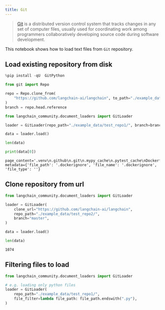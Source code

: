 ```yaml
---
title: Git
---
```


>[Git](https://en.wikipedia.org/wiki/Git) is a distributed version control system that tracks changes in any set of computer files, usually used for coordinating work among programmers collaboratively developing source code during software development.

This notebook shows how to load text files from `Git` repository.

## Load existing repository from disk

```python
%pip install -qU  GitPython
```

```python
from git import Repo

repo = Repo.clone_from(
    "https://github.com/langchain-ai/langchain", to_path="./example_data/test_repo1"
)
branch = repo.head.reference
```

```python
from langchain_community.document_loaders import GitLoader
```

```python
loader = GitLoader(repo_path="./example_data/test_repo1/", branch=branch)
```

```python
data = loader.load()
```

```python
len(data)
```

```python
print(data[0])
```

```output
page_content='.venv\n.github\n.git\n.mypy_cache\n.pytest_cache\nDockerfile' metadata={'file_path': '.dockerignore', 'file_name': '.dockerignore', 'file_type': ''}
```

## Clone repository from url

```python
from langchain_community.document_loaders import GitLoader
```

```python
loader = GitLoader(
    clone_url="https://github.com/langchain-ai/langchain",
    repo_path="./example_data/test_repo2/",
    branch="master",
)
```

```python
data = loader.load()
```

```python
len(data)
```

```output
1074
```

## Filtering files to load

```python
from langchain_community.document_loaders import GitLoader

# e.g. loading only python files
loader = GitLoader(
    repo_path="./example_data/test_repo1/",
    file_filter=lambda file_path: file_path.endswith(".py"),
)
```

```python

```
